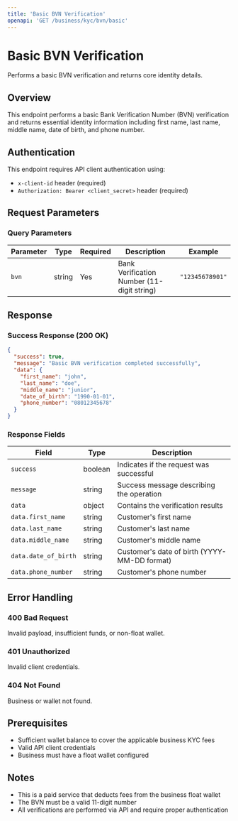 ```yaml
---
title: 'Basic BVN Verification'
openapi: 'GET /business/kyc/bvn/basic'
---
```


# Basic BVN Verification

Performs a basic BVN verification and returns core identity details.

## Overview

This endpoint performs a basic Bank Verification Number (BVN) verification and returns essential identity information including first name, last name, middle name, date of birth, and phone number.

## Authentication

This endpoint requires API client authentication using:
- `x-client-id` header (required)
- `Authorization: Bearer <client_secret>` header (required)

## Request Parameters

### Query Parameters

| Parameter | Type | Required | Description | Example |
|-----------|------|----------|-------------|---------|
| `bvn` | string | Yes | Bank Verification Number (11-digit string) | `"12345678901"` |

## Response

### Success Response (200 OK)

```json
{
  "success": true,
  "message": "Basic BVN verification completed successfully",
  "data": {
    "first_name": "john",
    "last_name": "doe",
    "middle_name": "junior",
    "date_of_birth": "1990-01-01",
    "phone_number": "08012345678"
  }
}
```

### Response Fields

| Field | Type | Description |
|-------|------|-------------|
| `success` | boolean | Indicates if the request was successful |
| `message` | string | Success message describing the operation |
| `data` | object | Contains the verification results |
| `data.first_name` | string | Customer's first name |
| `data.last_name` | string | Customer's last name |
| `data.middle_name` | string | Customer's middle name |
| `data.date_of_birth` | string | Customer's date of birth (YYYY-MM-DD format) |
| `data.phone_number` | string | Customer's phone number |

## Error Handling

### 400 Bad Request
Invalid payload, insufficient funds, or non-float wallet.

### 401 Unauthorized
Invalid client credentials.

### 404 Not Found
Business or wallet not found.

## Prerequisites

- Sufficient wallet balance to cover the applicable business KYC fees
- Valid API client credentials
- Business must have a float wallet configured

## Notes

- This is a paid service that deducts fees from the business float wallet
- The BVN must be a valid 11-digit number
- All verifications are performed via API and require proper authentication
